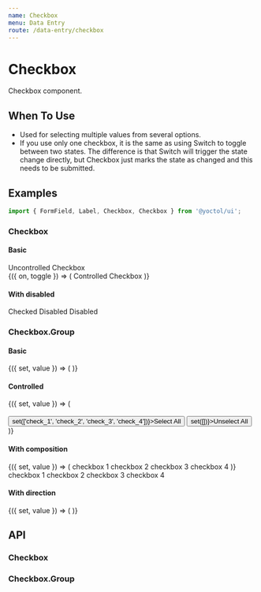 ```yaml
---
name: Checkbox
menu: Data Entry
route: /data-entry/checkbox
---
```





# Checkbox

Checkbox component.

## When To Use

- Used for selecting multiple values from several options.
- If you use only one checkbox, it is the same as using Switch to toggle between two states. The difference is that Switch will trigger the state change directly, but Checkbox just marks the state as changed and this needs to be submitted.

## Examples

```js
import { FormField, Label, Checkbox, Checkbox } from '@yoctol/ui';
```

### Checkbox

#### Basic

<Playground>
  <Checkbox defaultChecked>Uncontrolled Checkbox</Checkbox>
  <br />
  <Toggle>
    {({ on, toggle }) => (
      <Checkbox
        checked={on}
        onChange={toggle}
      >
        Controlled Checkbox
      </Checkbox>
    )}
  </Toggle>
</Playground>

#### With disabled

<Playground>
  <Checkbox checked disabled>Checked Disabled</Checkbox>
  <Checkbox disabled>Disabled</Checkbox>
</Playground>

### Checkbox.Group

#### Basic

<Playground>
  <Value initial={['check_1']}>
    {({ set, value }) => (
      <Checkbox.Group
        options={[
          { label: 'checkbox 1', value: 'check_1' },
          { label: 'checkbox 2', value: 'check_2' },
          { label: 'checkbox 3', value: 'check_3', disabled: true },
          { label: 'checkbox 4', value: 'check_4' },
        ]}
        value={value}
        onChange={set}
      />
    )}
  </Value>
  <br />
  <Checkbox.Group
    options={[
      { label: 'checkbox 1', value: 'check_1' },
      { label: 'checkbox 2', value: 'check_2' },
      { label: 'checkbox 3', value: 'check_3', disabled: true },
      { label: 'checkbox 4', value: 'check_4' },
    ]}
    defaultValue={['check_1']}
    onChange={console.log}
  />
</Playground>


#### Controlled

<Playground>
  <Value initial={[]}>
    {({ set, value }) => (
      <div>
        <Checkbox.Group
          options={[
            { label: 'checkbox 1', value: 'check_1' },
            { label: 'checkbox 2', value: 'check_2' },
            { label: 'checkbox 3', value: 'check_3' },
            { label: 'checkbox 4', value: 'check_4' },
          ]}
          value={value}
          onChange={set}
        />
        <br />
        <Button onClick={() => set(['check_1', 'check_2', 'check_3', 'check_4'])}>Select All</Button>
        <Button ml="2" onClick={() => set([])}>Unselect All</Button>
      </div>
    )}
  </Value>
</Playground>

#### With composition

<Playground>
  <Value initial={[]}>
    {({ set, value }) => (
      <Checkbox.Group value={value} onChange={set}>
        <Box bg="gray.8" p="2" m="2">
          <Checkbox value="check_1">checkbox 1</Checkbox>
        </Box>
        <Box bg="gray.8" p="2" m="2">
          <Checkbox value="check_2">checkbox 2</Checkbox>
        </Box>
        <Box bg="gray.8" p="2" m="2">
          <Checkbox value="check_3">checkbox 3</Checkbox>
        </Box>
        <Box bg="gray.8" p="2" m="2">
          <Checkbox value="check_4">checkbox 4</Checkbox>
        </Box>
      </Checkbox.Group>
    )}
  </Value>
  <br />
  <Checkbox.Group defaultValue={['check_1']} onChange={console.log}>
    <Box bg="gray.8" p="2" m="2">
      <Checkbox value="check_1">checkbox 1</Checkbox>
    </Box>
    <Box bg="gray.8" p="2" m="2">
      <Checkbox value="check_2">checkbox 2</Checkbox>
    </Box>
    <Box bg="gray.8" p="2" m="2">
      <Checkbox value="check_3">checkbox 3</Checkbox>
    </Box>
    <Box bg="gray.8" p="2" m="2">
      <Checkbox value="check_4">checkbox 4</Checkbox>
    </Box>
  </Checkbox.Group>
</Playground>

#### With direction

<Playground>
  <Value initial={[]}>
    {({ set, value }) => (
      <Checkbox.Group
        direction="vertical"
        options={[
          { label: 'checkbox 1', value: 'check_1' },
          { label: 'checkbox 2', value: 'check_2' },
          { label: 'checkbox 3', value: 'check_3' },
          { label: 'checkbox 4', value: 'check_4' },
        ]}
        value={value}
        onChange={set}
      />
    )}
  </Value>
</Playground>

## API

### Checkbox

<PropsTable of={Checkbox} />

### Checkbox.Group

<PropsTable of={CheckboxGroup} />
